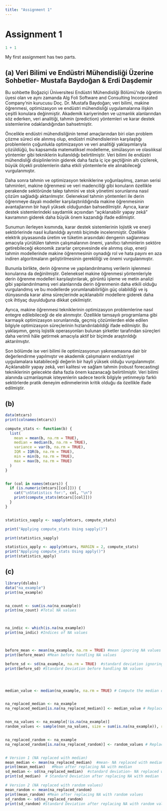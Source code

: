 ```yaml
---
title: "Assignment 1"
---
```


# Assignment 1

```r
1 + 1
```

My first assignment has two parts.

## (a) Veri Bilimi ve Endüstri Mühendisliği Üzerine Sohbetler- Mustafa Baydoğan & Erdi Daşdemir

Bu sohbette Boğaziçi Üniversitesi Endüstri Mühendisliği Bölümü’nde öğretim üyesi olan ve aynı zamanda Alg Foli Software and Consulting Incorporated Company’nin kurucusu Doç. Dr. Mustafa Baydoğan; veri bilimi, makine öğrenmesi, optimizasyon ve endüstri mühendisliği uygulamalarına ilişkin çeşitli konulara değinmiştir. Akademik kariyerinden ve uzmanlık alanlarından söz ederken, veri analitiği, tahmin (prediction) yöntemleri ve karar destek sistemlerine odaklandığından bahsetmiştir.

Öncelikle endüstri mühendisliğinin temel amaçlarından biri olan problem çözme süreci ele alınmış olup, endüstri mühendislerinin karşılaştığı problemlerin çoğunlukla optimizasyon ve veri analitiği yaklaşımlarıyla çözüldüğü, bu kapsamda matematiksel modelleme, simülasyon ve olasılıksal yöntemler gibi tekniklerin kullanıldığı belirtilmiştir. Veri bilimi ile endüstri mühendisliği disiplinlerinin giderek daha fazla iç içe geçtiğinin altı çizilerek, büyük ölçekli problemlerin daha etkili yöntemlerle ele alınabileceği vurgulanmıştır.

Daha sonra tahmin ve optimizasyon tekniklerine yoğunlaşılmış, zaman serisi tahminleri, makine öğrenmesi ve veri madenciliği gibi konuların özellikle perakende sektöründe talep tahmini ve stok yönetimi sorunlarına nasıl çözüm sağladığı aktarılmıştır. Geleneksel tahmin yöntemleri ile derin öğrenmeye dayalı modeller karşılaştırıldığında makine öğrenmesinin avantajlarının bir hayli yüksek olduğundan bahsedilmiştir. Ayrıca, karar destek sistemlerindeki saydamlık açısından “açıklanabilir yapay zekâ” kavramının giderek daha büyük önem kazandığı ifade edilmiştir.

Sunumun ilerleyen kısmında, karar destek sistemlerinin lojistik ve enerji sektörlerinde nasıl kullanıldığı ayrıntılı biçimde incelenmiştir. Özellikle elektrik piyasasında üretim ve tüketim arasındaki dengenin sağlanması amacıyla yürütülen tahmin çalışmalarının önemi, yanıltıcı tahminlerin sektöre getirebileceği ekonomik zararlar çerçevesinde ele alınmış olup, enerji tahmin modellerinde makine öğrenmesinin oynadığı rol ve hata payını en aza indiren algoritmaların geliştirilmesinin gerekliliği ve önemi vurgulanmıştır.

Bununla birlikte, derin öğrenme ve yapılandırılmamış verilerin işlenmesi konularına da değinilmiştir. Geleneksel makine öğrenmesi yöntemleriyle derin öğrenme modelleri karşılaştırılarak, görüntü işleme ve metin analizi gibi yapılandırılmamış veri alanlarında derin öğrenmenin daha etkili olduğu vurgulandmış ve bu modellerde yorumlanabilirliğin güç olabildiği ve iş dünyasında karar alma süreçlerinde açıklanabilir modellere giderek daha çok ihtiyaç duyulduğuna dikkat çekilmiştir.

Ayrıca, makine öğrenmesi tekniklerinin optimizasyon problemlerine nasıl entegre edilebileceği de ele alınmıştır. Özellikle tamsayılı programlama gibi karmaşık optimizasyon sorunlarında, geçmiş çözümlerden elde edilen bilgiyle optimizasyon süreçlerinin hızlandırılabildiği ifade edilmiştir. Bu yaklaşımın, geniş lojistik operasyonları bulunan şirketler tarafından süreçleri daha verimli hâle getirmek amacıyla aktif bir biçimde araştırıldığı aktarılmıştır.

Son bölümde ise veri bilimi ile optimizasyonun yakınsamasına dair bir değerlendirme yapılmıştır ve akademik çalışmaların endüstriyel uygulamalara katabileceği değerin bir hayli yüksek olduğu vurgulanmıştır. Açıklanabilir yapay zekâ, veri kalitesi ve sağlam tahmin (robust forecasting) tekniklerinin gelecekte daha fazla önem kazanacağı belirtilmiştir. Veri bilimi alanında uzmanlaşmak isteyenlerin sadece teorik bilgiyle yetinmeyip farklı sektörlerde pratik deneyim edinmelerinin kritik olduğu da özellikle ifade edilmiştir.

## (b)

```r

data(mtcars)
print(colnames(mtcars))

compute_stats <- function(b) {
  list(
    mean = mean(b, na.rm = TRUE),
    median = median(b, na.rm = TRUE),
    variance = var(b, na.rm = TRUE),
    IQR = IQR(b, na.rm = TRUE),
    min = min(b, na.rm = TRUE),
    max = max(b, na.rm = TRUE)
  )
}


for (col in names(mtcars)) {
  if (is.numeric(mtcars[[col]])) {  
    cat("\nStatistics for:", col, "\n")
    print(compute_stats(mtcars[[col]]))
  }
}


statistics_sapply <- sapply(mtcars, compute_stats)

print("Applying compute_stats Using sapply()")

print(statistics_sapply)

statistics_apply <- apply(mtcars, MARGIN = 2, compute_stats)
print("Applying compute_stats Using apply()")
print(statistics_apply)

```

## (c) 

```r
library(dslabs)
data("na_example")
print(na_example)


na_count <- sum(is.na(na_example))
print(na_count) #Total NA values



na_indic <- which(is.na(na_example))
print(na_indic) #Indices of NA values



before_mean <- mean(na_example, na.rm = TRUE) #mean ignoring NA values
print(before_mean) #Mean before handling NA values

before_sd <- sd(na_example, na.rm = TRUE)  #standard deviation ignoring NA values
print(before_sd) #Standard Deviation before handling NA values




median_value <- median(na_example, na.rm = TRUE) # Compute the median of non-missing values


na_replaced_median <- na_example
na_replaced_median[is.na(na_replaced_median)] <- median_value # Replace NA values with the median


non_na_values <- na_example[!is.na(na_example)]
random_values <- sample(non_na_values, size = sum(is.na(na_example)), replace = TRUE) # Select a random non-missing value


na_replaced_random <- na_example
na_replaced_random[is.na(na_replaced_random)] <- random_values # Replace NA values with random values


# Version 1 (NA replaced with median)
mean_median <- mean(na_replaced_median)  #mean- NA replaced with median
print(mean_median)   #Mean after replacing NA with median
sd_median <- sd(na_replaced_median)  #standard deviation- NA replaced with median
print(sd_median)  # Standard Deviation after replacing NA with median

# Version 2 (NA replaced with random values)
mean_random <- mean(na_replaced_random)
print(mean_random) #Mean after replacing NA with random values
sd_random <- sd(na_replaced_random)
print(sd_random) #Standard Deviation after replacing NA with random values
```




